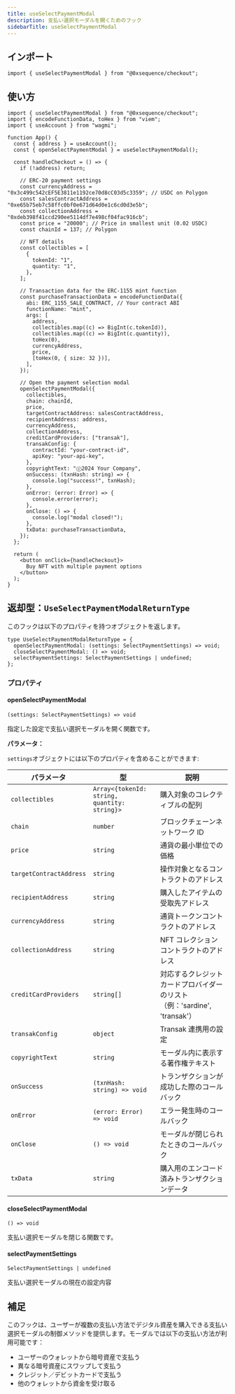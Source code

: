 ```yaml
---
title: useSelectPaymentModal
description: 支払い選択モーダルを開くためのフック
sidebarTitle: useSelectPaymentModal
---
```


## インポート

```tsx
import { useSelectPaymentModal } from "@0xsequence/checkout";
```

## 使い方

```tsx
import { useSelectPaymentModal } from "@0xsequence/checkout";
import { encodeFunctionData, toHex } from "viem";
import { useAccount } from "wagmi";

function App() {
  const { address } = useAccount();
  const { openSelectPaymentModal } = useSelectPaymentModal();

  const handleCheckout = () => {
    if (!address) return;

    // ERC-20 payment settings
    const currencyAddress = "0x3c499c542cEF5E3811e1192ce70d8cC03d5c3359"; // USDC on Polygon
    const salesContractAddress = "0xe65b75eb7c58ffc0bf0e671d64d0e1c6cd0d3e5b";
    const collectionAddress = "0xdeb398f41ccd290ee5114df7e498cf04fac916cb";
    const price = "20000"; // Price in smallest unit (0.02 USDC)
    const chainId = 137; // Polygon

    // NFT details
    const collectibles = [
      {
        tokenId: "1",
        quantity: "1",
      },
    ];

    // Transaction data for the ERC-1155 mint function
    const purchaseTransactionData = encodeFunctionData({
      abi: ERC_1155_SALE_CONTRACT, // Your contract ABI
      functionName: "mint",
      args: [
        address,
        collectibles.map((c) => BigInt(c.tokenId)),
        collectibles.map((c) => BigInt(c.quantity)),
        toHex(0),
        currencyAddress,
        price,
        [toHex(0, { size: 32 })],
      ],
    });

    // Open the payment selection modal
    openSelectPaymentModal({
      collectibles,
      chain: chainId,
      price,
      targetContractAddress: salesContractAddress,
      recipientAddress: address,
      currencyAddress,
      collectionAddress,
      creditCardProviders: ["transak"],
      transakConfig: {
        contractId: "your-contract-id",
        apiKey: "your-api-key",
      },
      copyrightText: "ⓒ2024 Your Company",
      onSuccess: (txnHash: string) => {
        console.log("success!", txnHash);
      },
      onError: (error: Error) => {
        console.error(error);
      },
      onClose: () => {
        console.log("modal closed!");
      },
      txData: purchaseTransactionData,
    });
  };

  return (
    <button onClick={handleCheckout}>
      Buy NFT with multiple payment options
    </button>
  );
}
```

## 返却型：`UseSelectPaymentModalReturnType`

このフックは以下のプロパティを持つオブジェクトを返します。

```tsx
type UseSelectPaymentModalReturnType = {
  openSelectPaymentModal: (settings: SelectPaymentSettings) => void;
  closeSelectPaymentModal: () => void;
  selectPaymentSettings: SelectPaymentSettings | undefined;
};
```

### プロパティ

#### openSelectPaymentModal

`(settings: SelectPaymentSettings) => void`

指定した設定で支払い選択モーダルを開く関数です。

**パラメータ：**

`settings`オブジェクトには以下のプロパティを含めることができます:

| パラメータ              | 型                                           | 説明                                                                     |
| ----------------------- | -------------------------------------------- | ------------------------------------------------------------------------ |
| `collectibles`          | `Array<{tokenId: string, quantity: string}>` | 購入対象のコレクティブルの配列                                           |
| `chain`                 | `number`                                     | ブロックチェーンネットワーク ID                                          |
| `price`                 | `string`                                     | 通貨の最小単位での価格                                                   |
| `targetContractAddress` | `string`                                     | 操作対象となるコントラクトのアドレス                                     |
| `recipientAddress`      | `string`                                     | 購入したアイテムの受取先アドレス                                         |
| `currencyAddress`       | `string`                                     | 通貨トークンコントラクトのアドレス                                       |
| `collectionAddress`     | `string`                                     | NFT コレクションコントラクトのアドレス                                   |
| `creditCardProviders`   | `string[]`                                   | 対応するクレジットカードプロバイダーのリスト（例：'sardine', 'transak'） |
| `transakConfig`         | `object`                                     | Transak 連携用の設定                                                     |
| `copyrightText`         | `string`                                     | モーダル内に表示する著作権テキスト                                       |
| `onSuccess`             | `(txnHash: string) => void`                  | トランザクションが成功した際のコールバック                               |
| `onError`               | `(error: Error) => void`                     | エラー発生時のコールバック                                               |
| `onClose`               | `() => void`                                 | モーダルが閉じられたときのコールバック                                   |
| `txData`                | `string`                                     | 購入用のエンコード済みトランザクションデータ                             |

#### closeSelectPaymentModal

`() => void`

支払い選択モーダルを閉じる関数です。

#### selectPaymentSettings

`SelectPaymentSettings | undefined`

支払い選択モーダルの現在の設定内容

## 補足

このフックは、ユーザーが複数の支払い方法でデジタル資産を購入できる支払い選択モーダルの制御メソッドを提供します。モーダルでは以下の支払い方法が利用可能です：

- ユーザーのウォレットから暗号資産で支払う
- 異なる暗号資産にスワップして支払う
- クレジット／デビットカードで支払う
- 他のウォレットから資金を受け取る
